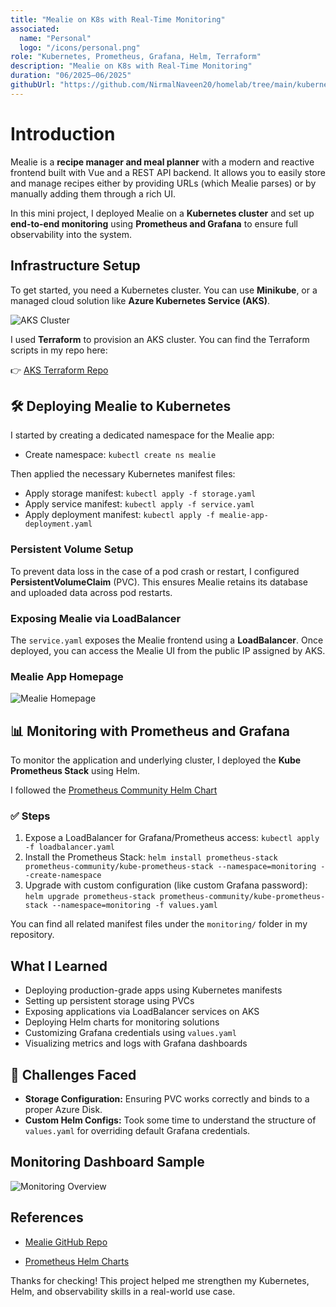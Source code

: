 ```yaml
---
title: "Mealie on K8s with Real-Time Monitoring"
associated:
  name: "Personal"
  logo: "/icons/personal.png"
role: "Kubernetes, Prometheus, Grafana, Helm, Terraform"
description: "Mealie on K8s with Real-Time Monitoring"
duration: "06/2025–06/2025"
githubUrl: "https://github.com/NirmalNaveen20/homelab/tree/main/kubernetes/mealie"
---
```


# Introduction

Mealie is a **recipe manager and meal planner** with a modern and reactive frontend built with Vue and a REST API backend. It allows you to easily store and manage recipes either by providing URLs (which Mealie parses) or by manually adding them through a rich UI.

In this mini project, I deployed Mealie on a **Kubernetes cluster** and set up **end-to-end monitoring** using **Prometheus and Grafana** to ensure full observability into the system.


## Infrastructure Setup

To get started, you need a Kubernetes cluster. You can use **Minikube**, or a managed cloud solution like **Azure Kubernetes Service (AKS)**.

![AKS Cluster](/projects/project-mealie/aks-cluster.png)

I used **Terraform** to provision an AKS cluster. You can find the Terraform scripts in my repo here:

👉 <a href="https://github.com/NirmalNaveen20/homelab/tree/main/terraform/azure/aks-cluster" target="_blank" rel="noopener noreferrer">AKS Terraform Repo</a>


## 🛠️ Deploying Mealie to Kubernetes

I started by creating a dedicated namespace for the Mealie app:

- Create namespace: `kubectl create ns mealie`

Then applied the necessary Kubernetes manifest files:

- Apply storage manifest: `kubectl apply -f storage.yaml`
- Apply service manifest: `kubectl apply -f service.yaml`
- Apply deployment manifest: `kubectl apply -f mealie-app-deployment.yaml`

### Persistent Volume Setup

To prevent data loss in the case of a pod crash or restart, I configured **PersistentVolumeClaim** (PVC). This ensures Mealie retains its database and uploaded data across pod restarts.

### Exposing Mealie via LoadBalancer

The `service.yaml` exposes the Mealie frontend using a **LoadBalancer**. Once deployed, you can access the Mealie UI from the public IP assigned by AKS.

### Mealie App Homepage

![Mealie Homepage](/projects/project-mealie/mealie-homepage.png)



## 📊 Monitoring with Prometheus and Grafana

To monitor the application and underlying cluster, I deployed the **Kube Prometheus Stack** using Helm.

I followed the <a href="https://github.com/prometheus-community/helm-charts" target="_blank" rel="noopener noreferrer">Prometheus Community Helm Chart</a>



### ✅ Steps

1. Expose a LoadBalancer for Grafana/Prometheus access: `kubectl apply -f loadbalancer.yaml`
2. Install the Prometheus Stack: `helm install prometheus-stack prometheus-community/kube-prometheus-stack --namespace=monitoring --create-namespace`
3. Upgrade with custom configuration (like custom Grafana password): `helm upgrade prometheus-stack prometheus-community/kube-prometheus-stack --namespace=monitoring -f values.yaml`

You can find all related manifest files under the `monitoring/` folder in my repository.


## What I Learned

- Deploying production-grade apps using Kubernetes manifests
- Setting up persistent storage using PVCs
- Exposing applications via LoadBalancer services on AKS
- Deploying Helm charts for monitoring solutions
- Customizing Grafana credentials using `values.yaml`
- Visualizing metrics and logs with Grafana dashboards


## 🧩 Challenges Faced

- **Storage Configuration:** Ensuring PVC works correctly and binds to a proper Azure Disk.
- **Custom Helm Configs:** Took some time to understand the structure of `values.yaml` for overriding default Grafana credentials.


## Monitoring Dashboard Sample

![Monitoring Overview](/projects/project-mealie/monitoringoverview.png)




## References

- <a href="https://github.com/hay-kot/mealie" target="_blank" rel="noopener noreferrer">Mealie GitHub Repo</a>

- <a href="https://github.com/prometheus-community/helm-charts" target="_blank" rel="noopener noreferrer">Prometheus Helm Charts</a>

Thanks for checking! This project helped me strengthen my Kubernetes, Helm, and observability skills in a real-world use case.